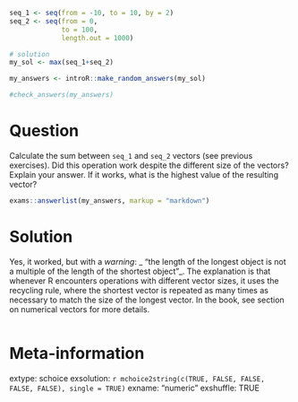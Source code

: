 ```r
seq_1 <- seq(from = -10, to = 10, by = 2)
seq_2 <- seq(from = 0, 
             to = 100, 
             length.out = 1000)

# solution
my_sol <- max(seq_1+seq_2)
```

```r
my_answers <- introR::make_random_answers(my_sol)

#check_answers(my_answers)
```

Question
========

Calculate the sum between `seq_1` and `seq_2` vectors (see previous exercises). Did this operation work despite the different size of the vectors? Explain your answer. If it works, what is the highest value of the resulting vector? 

```r
exams::answerlist(my_answers, markup = "markdown")
```

Solution
================

Yes, it worked, but with a _warning_: _ "the length of the longest object is not a multiple of the length of the shortest object"_. The explanation is that whenever R encounters operations with different vector sizes, it uses the recycling rule, where the shortest vector is repeated as many times as necessary to match the size of the longest vector. In the book, see section on numerical vectors for more details.

```r
```


Meta-information
================
extype: schoice
exsolution: `r mchoice2string(c(TRUE, FALSE, FALSE, FALSE, FALSE), single = TRUE)`
exname: "numeric "
exshuffle: TRUE

